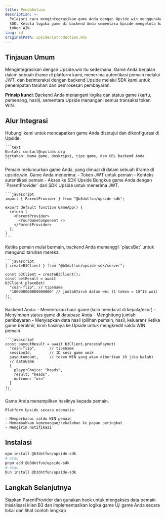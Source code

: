 ```yaml
---
title: Pendahuluan
description: >-
  Pelajari cara mengintegrasikan game Anda dengan Upside.win menggunakan Upside
  SDK. Kelola logika game di backend Anda sementara Upside mengelola hadiah
  token WIN.
lang: id
originalPath: upside/introduction.mdx
---
```

## Tinjauan Umum

Mengintegrasikan dengan Upside.win itu sederhana. Game Anda berjalan dalam sebuah iframe di platform kami, menerima autentikasi pemain melalui JWT, dan berinteraksi dengan backend Upside melalui SDK kami untuk penempatan taruhan dan pemrosesan pembayaran.

**Prinsip kunci**: Backend Anda menangani logika dan status game (kartu, pemenang, hasil), sementara Upside menangani semua transaksi token WIN.

## Alur Integrasi

<Steps>
  <Step title="Hubungi Tim B3">
    Hubungi kami untuk mendapatkan game Anda disetujui dan dikonfigurasi di Upside.

    ```text
    Kontak: contact@npclabs.org
    Sertakan: Nama game, deskripsi, tipe game, dan URL backend Anda
    ```
  </Step>
  <Step title="Game Dimuat di Iframe">
    Pemain meluncurkan game Anda, yang dimuat di dalam sebuah iframe di upside.win. Game Anda menerima: - Token JWT untuk pemain - Konteks autentikasi pemain - Akses ke SDK Upside
  </Step>
  <Step title="Frontend: Terima JWT">
    Bungkus game Anda dengan `ParentProvider` dari SDK Upside untuk menerima JWT.

    ```javascript
    import { ParentProvider } from "@b3dotfun/upside-sdk";
    
    export default function GameApp() {
      return (
        <ParentProvider>
          <YourGameComponent />
        </ParentProvider>
      );
    }
    ```
  </Step>
  <Step title="Backend: Pasang Taruhan">
    Ketika pemain mulai bermain, backend Anda memanggil `placeBet` untuk mengunci taruhan mereka.

    ```javascript
    { createB3Client } from "@b3dotfun/upside-sdk/server"; 
    
    const b3Client = createB3Client(); 
    const betResult = await
    b3Client.placeBet(
      "coin-flip", // tipeGame 
      "100000000000000000" // jumlahTaruh dalam wei (1 token = 10^18 wei) 
    ); 
    ```
  </Step>
  <Step title="Backend: Tangani Logika Game">
    Backend Anda: - Menentukan hasil game (koin mendarat di kepala/ekor) - Menyimpan status game di database Anda - Menghitung jumlah pembayaran - Menyiapkan data hasil (pilihan pemain, hasil, keluaran)
  </Step>
  <Step title="Backend: Proses Pembayaran">
    Ketika game berakhir, kirim hasilnya ke Upside untuk mengkredit saldo WIN pemain.

    ```javascript
    const payoutResult = await b3Client.processPayout(
      "coin-flip",      // tipeGame
      sessionId,        // ID sesi game unik
      payoutAmount,     // token WIN yang akan diberikan (0 jika kalah)
      // dataGame
      {
        playerChoice: "heads",
        result: "heads",
        outcome: "win"
      }
    );
    ```
  </Step>
  <Step title="Frontend: Tampilkan Hasil">
    Game Anda menampilkan hasilnya kepada pemain.

    Platform Upside secara otomatis:

    - Memperbarui saldo WIN pemain
    - Menambahkan kemenangan/kekalahan ke papan peringkat
    - Mengirim notifikasi
  </Step>
</Steps>

## Instalasi

```bash
npm install @b3dotfun/upside-sdk
# atau
pnpm add @b3dotfun/upside-sdk
# atau
bun install @b3dotfun/upside-sdk
```

## Langkah Selanjutnya

<CardGroup cols={2}>
  <Card title="Integrasi Frontend" icon="browser" href="/upside/frontend-integration">
    Siapkan ParentProvider dan gunakan hook untuk mengakses data pemain
  </Card>
  <Card title="Integrasi Backend" icon="server" href="/upside/backend-integration">
    Inisialisasi klien B3 dan implementasikan logika game
  </Card>
  <Card title="Pengujian & Contoh" icon="flask" href="/upside/testing-and-examples">
    Uji game Anda secara lokal dan lihat contoh lengkap
  </Card>
</CardGroup>
